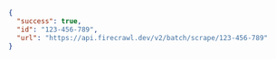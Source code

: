 ```json
{
  "success": true,
  "id": "123-456-789",
  "url": "https://api.firecrawl.dev/v2/batch/scrape/123-456-789"
}
```
